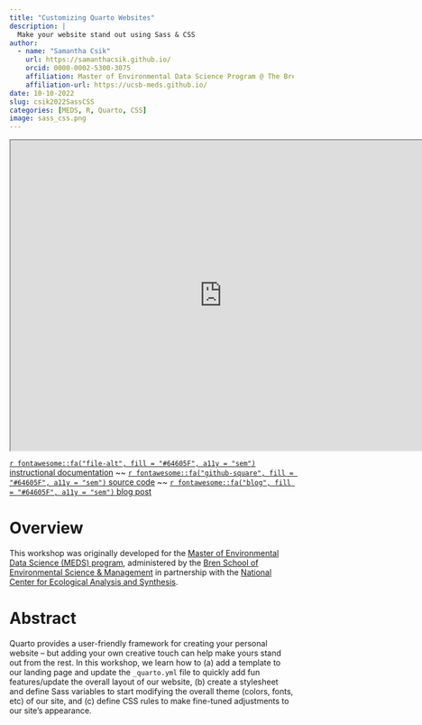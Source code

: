 ```yaml
---
title: "Customizing Quarto Websites"
description: |
  Make your website stand out using Sass & CSS
author: 
  - name: "Samantha Csik"
    url: https://samanthacsik.github.io/
    orcid: 0000-0002-5300-3075
    affiliation: Master of Environmental Data Science Program @ The Bren School (UCSB) & The National Center for Ecological Analysis and Synthesis
    affiliation-url: https://ucsb-meds.github.io/
date: 10-10-2022
slug: csik2022SassCSS
categories: [MEDS, R, Quarto, CSS]
image: sass_css.png
---
```


<center><iframe src="https://ucsb-meds.github.io/customizing-quarto-websites/#/title-slide" title="Customizing Quarto Websites" width=750px, height=550px></iframe></center>

[`r fontawesome::fa("file-alt", fill = "#64605F", a11y = "sem")` instructional documentation](https://ucsb-meds.github.io/customizing-quarto-websites/#/title-slide) ~~ [`r fontawesome::fa("github-square", fill = "#64605F", a11y = "sem")` source code](https://github.com/UCSB-MEDS/creating-quarto-websites) ~~ [`r fontawesome::fa("blog", fill = "#64605F", a11y = "sem")` blog post](https://github.com/UCSB-MEDS/customizing-quarto-websites)

# Overview

This workshop was originally developed for the [Master of Environmental Data Science (MEDS) program](https://ucsb-meds.github.io/), administered by the [Bren School of Environmental Science & Management](https://bren.ucsb.edu/masters-programs/master-environmental-data-science) in partnership with the [National Center for Ecological Analysis and Synthesis](https://www.nceas.ucsb.edu/).

# Abstract

Quarto provides a user-friendly framework for creating your personal website -- but adding your own creative touch can help make yours stand out from the rest. In this workshop, we learn how to (a) add a template to our landing page and update the `_quarto.yml` file to quickly add fun features/update the overall layout of our website, (b) create a stylesheet and define Sass variables to start modifying the overall theme (colors, fonts, etc) of our site, and (c) define CSS rules to make fine-tuned adjustments to our site's appearance. 